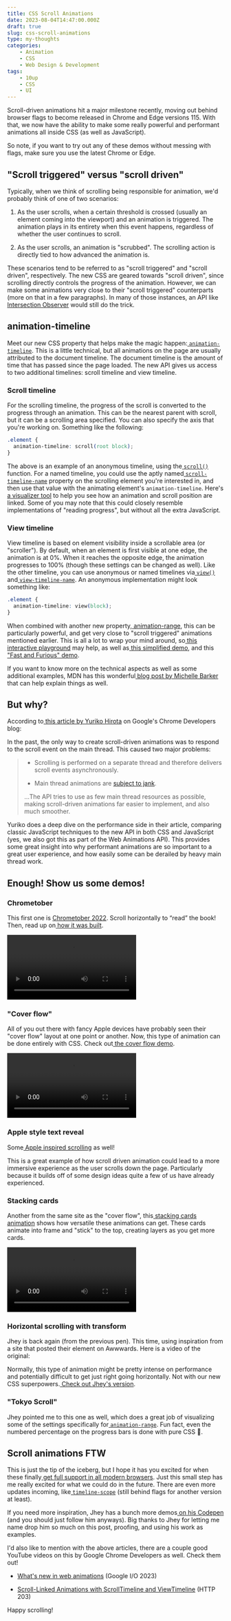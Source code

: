 ```yaml
---
title: CSS Scroll Animations
date: 2023-08-04T14:47:00.000Z
draft: true
slug: css-scroll-animations
type: my-thoughts
categories:
    - Animation
    - CSS
    - Web Design & Development
tags:
    - 10up
    - CSS
    - UI
---
```


Scroll-driven animations hit a major milestone recently, moving out behind browser flags to become released in Chrome and Edge versions 115. With that, we now have the ability to make some really powerful and performant animations all inside CSS (as well as JavaScript).

So note, if you want to try out any of these demos without messing with flags, make sure you use the latest Chrome or Edge.


## **"Scroll triggered" versus "scroll driven"**<a id="scroll-triggered-versus-scroll-driven"></a>

Typically, when we think of scrolling being responsible for animation, we'd probably think of one of two scenarios:

1. As the user scrolls, when a certain threshold is crossed (usually an element coming into the viewport) and an animation is triggered. The animation plays in its entirety when this event happens, regardless of whether the user continues to scroll.

2. As the user scrolls, an animation is "scrubbed". The scrolling action is directly tied to how advanced the animation is.

These scenarios tend to be referred to as "scroll triggered" and "scroll driven", respectively. The new CSS are geared towards "scroll driven", since scrolling directly controls the progress of the animation. However, we can make some animations very close to their "scroll triggered" counterparts (more on that in a few paragraphs). In many of those instances, an API like[ Intersection Observer](https://developer.mozilla.org/en-US/docs/Web/API/Intersection_Observer_API) would still do the trick.


## **animation-timeline**<a id="animation-timeline"></a>

Meet our new CSS property that helps make the magic happen:[ `animation-timeline`](https://developer.mozilla.org/en-US/docs/Web/CSS/animation-timeline). This is a little technical, but all animations on the page are usually attributed to the document timeline. The document timeline is the amount of time that has passed since the page loaded. The new API gives us access to two additional timelines: scroll timeline and view timeline.


### **Scroll timeline**<a id="scroll-timeline"></a>

For the scrolling timeline, the progress of the scroll is converted to the progress through an animation. This can be the nearest parent with scroll, but it can be a scrolling area specified. You can also specify the axis that you're working on. Something like the following:

```css
.element {
  animation-timeline: scroll(root block);
}
```

The above is an example of an anonymous timeline, using the[ `scroll()`](https://developer.mozilla.org/en-US/docs/Web/CSS/animation-timeline/scroll) function. For a named timeline, you could use the aptly named[ `scroll-timeline-name`](https://developer.mozilla.org/en-US/docs/Web/CSS/scroll-timeline-name) property on the scrolling element you're interested in, and then use that value with the animating element's `animation-timeline`. Here's[ a visualizer tool](https://scroll-driven-animations.style/tools/scroll-timeline/progress/?) to help you see how an animation and scroll position are linked. Some of you may note that this could closely resemble implementations of "reading progress", but without all the extra JavaScript.


### **View timeline**<a id="view-timeline"></a>

View timeline is based on element visibility inside a scrollable area (or "scroller"). By default, when an element is first visible at one edge, the animation is at 0%. When it reaches the opposite edge, the animation progresses to 100% (though these settings can be changed as well). Like the other timeline, you can use anonymous or named timelines via[ `view()`](https://developer.mozilla.org/en-US/docs/Web/CSS/animation-timeline/view) and[ `view-timeline-name`](https://developer.mozilla.org/en-US/docs/Web/CSS/view-timeline-name). An anonymous implementation might look something like:

```css
.element {
  animation-timeline: view(block);
}
```

When combined with another new property,[ animation-range](https://developer.mozilla.org/en-US/docs/Web/CSS/animation-range), this can be particularly powerful, and get very close to "scroll triggered" animations mentioned earlier. This is all a lot to wrap your mind around, so[ this interactive playground](https://scroll-driven-animations.style/tools/view-timeline/ranges/) may help, as well as[ this simplified demo](https://scroll-driven-animations.style/tools/view-timeline/progress/), and this[ "Fast and Furious" demo](https://codepen.io/jh3y/pen/BaqBLEO).

If you want to know more on the technical aspects as well as some additional examples, MDN has this wonderful[ blog post by Michelle Barker](https://developer.mozilla.org/en-US/blog/scroll-progress-animations-in-css/) that can help explain things as well.


## **But why?**<a id="but-why"></a>

According to[ this article by Yuriko Hirota](https://developer.chrome.com/blog/scroll-animation-performance-case-study/) on Google's Chrome Developers blog:

In the past, the only way to create scroll-driven animations was to respond to the scroll event on the main thread. This caused two major problems:

> - Scrolling is performed on a separate thread and therefore delivers scroll events asynchronously.
>
> - Main thread animations are [subject to jank](https://developer.chrome.com/blog/inside-browser-part3/#updating-rendering-pipeline-is-costly).
>
> ...The API tries to use as few main thread resources as possible, making scroll-driven animations far easier to implement, and also much smoother.

Yuriko does a deep dive on the performance side in their article, comparing classic JavaScript techniques to the new API in both CSS and JavaScript (yes, we also got this as part of the Web Animations API). This provides some great insight into why performant animations are so important to a great user experience, and how easily some can be derailed by heavy main thread work.


## **Enough! Show us some demos!**<a id="enough-show-us-some-demos"></a>

### **Chrometober**<a id="chrometober"></a>

This first one is [ Chrometober 2022](https://web.dev/chrometober-2022/). Scroll horizontally to “read” the book! Then, read up on[ how it was built](https://web.dev/building-chrometober/).

<video controls src="https://storage.googleapis.com/web-dev-uploads/video/Dyx9FwYgMyNqy1kMGx8Orz6q0qC3/nIBMYSqI5NRCFoLSbeNh.mp4"></video>


### **"Cover flow"**<a id="cover-flow"></a>

All of you out there with fancy Apple devices have probably seen their "cover flow" layout at one point or another. Now, this type of animation can be done entirely with CSS. Check out[ the cover flow demo](https://scroll-driven-animations.style/demos/cover-flow/css/).

<video controls src="https://scroll-driven-animations.style/demos/cover-flow/cover.mp4"></video>


### **Apple style text reveal**<a id="apple-style-text-reveal"></a>

Some[ Apple inspired scrolling](https://codepen.io/jh3y/pen/MWzQvKK) as well!

<Codepen url="https://codepen.io/jh3y/pen/MWzQvKK" />

This is a great example of how scroll driven animation could lead to a more immersive experience as the user scrolls down the page. Particularly because it builds off of some design ideas quite a few of us have already experienced.


### **Stacking cards**<a id="stacking-cards"></a>

Another from the same site as the "cover flow", this[ stacking cards animation](https://scroll-driven-animations.style/demos/stacking-cards/css/) shows how versatile these animations can get. These cards animate into frame and "stick" to the top, creating layers as you get more cards.

<video controls src="https://scroll-driven-animations.style/demos/stacking-cards/cover.mp4"></video>

### **Horizontal scrolling with transform**<a id="horizontal-scrolling-with-transform"></a>

Jhey is back again (from the previous pen). This time, using inspiration from a site that posted their element on Awwwards. Here is a video of the original:

Normally, this type of animation might be pretty intense on performance and potentially difficult to get just right going horizontally. Not with our new CSS superpowers.[ Check out Jhey's version](https://codepen.io/jh3y/pen/xxQdPae).

<Codepen url="https://codepen.io/jh3y/pen/xxQdPae" />


### **"Tokyo Scroll"**<a id="tokyo-scroll"></a>

Jhey pointed me to this one as well, which does a great job of visualizing some of the settings specifically for[ `animation-range`](https://developer.mozilla.org/en-US/docs/Web/CSS/animation-range). Fun fact, even the numbered percentage on the progress bars is done with pure CSS 🤯.

<Codepen url="https://codepen.io/jh3y/pen/BaqBLEO" />


## **Scroll animations FTW**<a id="scroll-animations-ftw"></a>

This is just the tip of the iceberg, but I hope it has you excited for when these finally[ get full support in all modern browsers](https://caniuse.com/mdn-css_properties_animation-timeline). Just this small step has me really excited for what we could do in the future. There are even more updates incoming, like[ `timeline-scope`](https://developer.mozilla.org/en-US/docs/Web/CSS/timeline-scope) (still behind flags for another version at least).

If you need more inspiration, Jhey has a bunch more demos[ on his Codepen](https://codepen.io/jh3y) (and you should just follow him anyways). Big thanks to Jhey for letting me name drop him so much on this post, proofing, and using his work as examples.

I'd also like to mention with the above articles, there are a couple good YouTube videos on this by Google Chrome Developers as well. Check them out!

- [What's new in web animations](https://www.youtube.com/watch?v=oDcb3fvtETs) (Google I/O 2023)

- [Scroll-Linked Animations with ScrollTimeline and ViewTimeline](https://www.youtube.com/watch?v=Qf5wdXOxW3E) (HTTP 203)

Happy scrolling!
